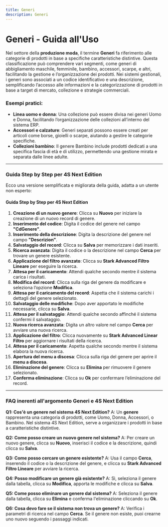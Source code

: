 ```yaml
---
title: Generi
description: Generi
---
```


# Generi - Guida all'Uso

Nel settore della **produzione moda**, il termine **Generi** fa riferimento alle categorie di prodotti in base a specifiche caratteristiche distintive. Questa classificazione può comprendere vari segmenti, come generi di abbigliamento maschile, femminile, bambino, accessori, scarpe, e altri, facilitando la gestione e l’organizzazione dei prodotti. Nei sistemi gestionali, i generi sono associati a un codice identificativo e una descrizione, semplificando l’accesso alle informazioni e la categorizzazione di prodotti in base a target di mercato, collezione e strategie commerciali.

### Esempi pratici:

* **Linea uomo e donna**: Una collezione può essere divisa nei generi Uomo e Donna, facilitando l’organizzazione delle collezioni all’interno del sistema ERP.
* **Accessori e calzature**: Generi separati possono essere creati per articoli come borse, gioielli o scarpe, aiutando a gestire le categorie specifiche.
* **Collezioni bambino**: Il genere Bambino include prodotti dedicati a una specifica fascia di età e di utilizzo, permettendo una gestione mirata e separata dalle linee adulte.

***

### Guida Step by Step per **4S Next Edition**

Ecco una versione semplificata e migliorata della guida, adatta a un utente non esperto:

#### Guida Step by Step per 4S Next Edition

1. **Creazione di un nuovo genere**: Clicca su **Nuovo** per iniziare la creazione di un nuovo record di genere.
2. **Inserimento del codice**: Digita il codice del genere nel campo **"CdGenere"**.
3. **Inserimento della descrizione**: Digita la descrizione del genere nel campo **"Descrizion"**.
4. **Salvataggio del record**: Clicca su **Salva** per memorizzare i dati inseriti.
5. **Ricerca avanzata**: Digita il codice o la descrizione nel campo **Cerca** per trovare un genere esistente.
6. **Applicazione del filtro avanzato**: Clicca su **Stark Advanced Filtro Lineare** per eseguire la ricerca.
7. **Attesa per il caricamento**: Attendi qualche secondo mentre il sistema carica i risultati.
8. **Modifica del record**: Clicca sulla riga del genere da modificare e seleziona l’opzione **Modifica**.
9. **Attesa per il caricamento del record**: Aspetta che il sistema carichi i dettagli del genere selezionato.
10. **Salvataggio delle modifiche**: Dopo aver apportato le modifiche necessarie, clicca su **Salva**.
11. **Attesa per il salvataggio**: Attendi qualche secondo affinché il sistema confermi il salvataggio.
12. **Nuova ricerca avanzata**: Digita un altro valore nel campo **Cerca** per avviare una nuova ricerca.
13. **Applicazione del filtro**: Clicca nuovamente su **Stark Advanced Linear Filtro** per aggiornare i risultati della ricerca.
14. **Attesa per il caricamento**: Aspetta qualche secondo mentre il sistema elabora la nuova ricerca.
15. **Apertura del menu a discesa**: Clicca sulla riga del genere per aprire il **menu a discesa**.
16. **Eliminazione del genere**: Clicca su **Elimina** per rimuovere il genere selezionato.
17. **Conferma eliminazione**: Clicca su **Ok** per confermare l’eliminazione del record.

***

### FAQ inerenti all'argomento **Generi** e 4S Next Edition

**Q1: Cos'è un genere nel sistema 4S Next Edition?**
A: Un **genere** rappresenta una categoria di prodotti, come Uomo, Donna, Accessori, o Bambino. Nel sistema 4S Next Edition, serve a organizzare i prodotti in base a caratteristiche distintive.

**Q2: Come posso creare un nuovo genere nel sistema?**
A: Per creare un nuovo genere, clicca su **Nuovo**, inserisci il codice e la descrizione, quindi clicca su **Salva**.

**Q3: Come posso cercare un genere esistente?**
A: Usa il campo **Cerca**, inserendo il codice o la descrizione del genere, e clicca su **Stark Advanced Filtro Lineare** per avviare la ricerca.

**Q4: Posso modificare un genere già esistente?**
A: Sì, seleziona il genere dalla tabella, clicca su **Modifica**, apporta le modifiche e clicca su **Salva**.

**Q5: Come posso eliminare un genere dal sistema?**
A: Seleziona il genere dalla tabella, clicca su **Elimina** e conferma l'eliminazione cliccando su **Ok**.

**Q6: Cosa devo fare se il sistema non trova un genere?**
A: Verifica i parametri di ricerca nel campo **Cerca**. Se il genere non esiste, puoi crearne uno nuovo seguendo i passaggi indicati.